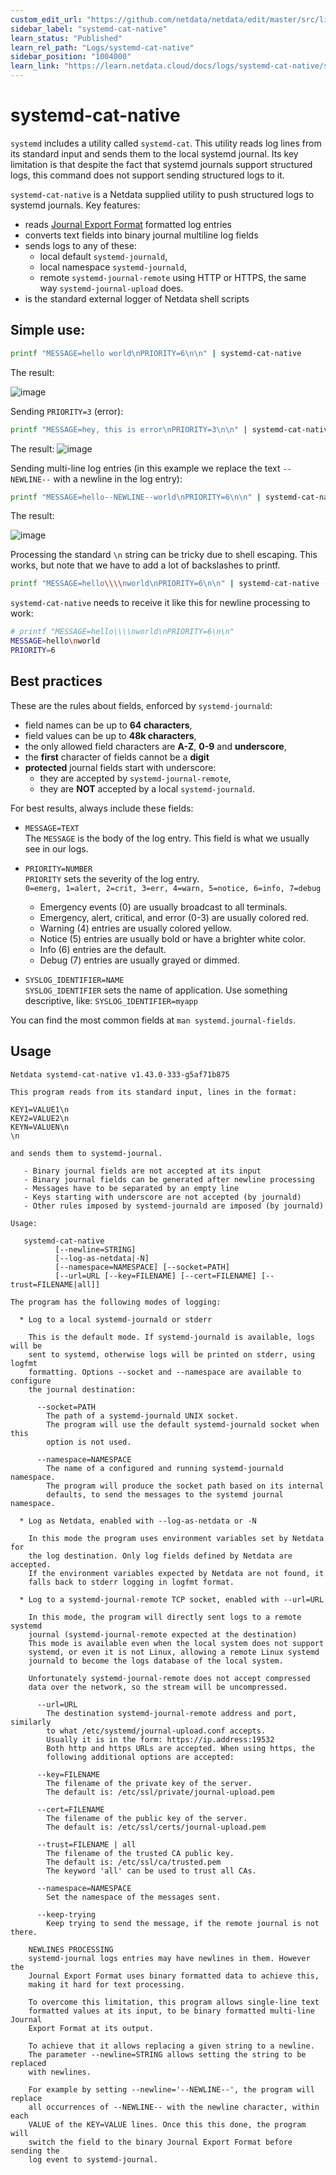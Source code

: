 ```yaml
---
custom_edit_url: "https://github.com/netdata/netdata/edit/master/src/libnetdata/log/systemd-cat-native.md"
sidebar_label: "systemd-cat-native"
learn_status: "Published"
learn_rel_path: "Logs/systemd-cat-native"
sidebar_position: "1004000"
learn_link: "https://learn.netdata.cloud/docs/logs/systemd-cat-native/systemd-cat-native"
---
```


# systemd-cat-native

`systemd` includes a utility called `systemd-cat`. This utility reads log lines from its standard input and sends them
to the local systemd journal. Its key limitation is that despite the fact that systemd journals support structured logs,
this command does not support sending structured logs to it.

`systemd-cat-native` is a Netdata supplied utility to push structured logs to systemd journals. Key features:

- reads [Journal Export Format](https://systemd.io/JOURNAL_EXPORT_FORMATS/) formatted log entries
- converts text fields into binary journal multiline log fields
- sends logs to any of these:
  - local default `systemd-journald`,
  - local namespace `systemd-journald`,
  - remote `systemd-journal-remote` using HTTP or HTTPS, the same way `systemd-journal-upload` does.
- is the standard external logger of Netdata shell scripts

## Simple use:

```bash
printf "MESSAGE=hello world\nPRIORITY=6\n\n" | systemd-cat-native
```

The result:

![image](https://github.com/netdata/netdata/assets/2662304/689d5e03-97ee-40a8-a690-82b7710cef7c)


Sending `PRIORITY=3` (error):

```bash
printf "MESSAGE=hey, this is error\nPRIORITY=3\n\n" | systemd-cat-native
```

The result:
![image](https://github.com/netdata/netdata/assets/2662304/faf3eaa5-ac56-415b-9de8-16e6ceed9280)

Sending multi-line log entries (in this example we replace the text `--NEWLINE--` with a newline in the log entry):

```bash
printf "MESSAGE=hello--NEWLINE--world\nPRIORITY=6\n\n" | systemd-cat-native --newline='--NEWLINE--'
```

The result:

![image](https://github.com/netdata/netdata/assets/2662304/d6037b4a-87da-4693-ae67-e07df0decdd9)


Processing the standard `\n` string can be tricky due to shell escaping. This works, but note that
we have to add a lot of backslashes to printf.

```bash
printf "MESSAGE=hello\\\\nworld\nPRIORITY=6\n\n" | systemd-cat-native --newline='\n'
```

`systemd-cat-native` needs to receive it like this for newline processing to work:

```bash
# printf "MESSAGE=hello\\\\nworld\nPRIORITY=6\n\n"
MESSAGE=hello\nworld
PRIORITY=6

```

## Best practices

These are the rules about fields, enforced by `systemd-journald`:

- field names can be up to **64 characters**,
- field values can be up to **48k characters**,
- the only allowed field characters are **A-Z**, **0-9** and **underscore**,
- the **first** character of fields cannot be a **digit**
- **protected** journal fields start with underscore:
  * they are accepted by `systemd-journal-remote`,
  * they are **NOT** accepted by a local `systemd-journald`.

For best results, always include these fields:

- `MESSAGE=TEXT`<br/>
  The `MESSAGE` is the body of the log entry.
  This field is what we usually see in our logs.

- `PRIORITY=NUMBER`<br/>
  `PRIORITY` sets the severity of the log entry.<br/>
  `0=emerg, 1=alert, 2=crit, 3=err, 4=warn, 5=notice, 6=info, 7=debug`
  - Emergency events (0) are usually broadcast to all terminals.
  - Emergency, alert, critical, and error (0-3) are usually colored red.
  - Warning (4) entries are usually colored yellow.
  - Notice (5) entries are usually bold or have a brighter white color.
  - Info (6) entries are the default.
  - Debug (7) entries are usually grayed or dimmed.

- `SYSLOG_IDENTIFIER=NAME`<br/>
  `SYSLOG_IDENTIFIER` sets the name of application.
  Use something descriptive, like: `SYSLOG_IDENTIFIER=myapp`

You can find the most common fields at `man systemd.journal-fields`.


## Usage

```
Netdata systemd-cat-native v1.43.0-333-g5af71b875

This program reads from its standard input, lines in the format:

KEY1=VALUE1\n
KEY2=VALUE2\n
KEYN=VALUEN\n
\n

and sends them to systemd-journal.

   - Binary journal fields are not accepted at its input
   - Binary journal fields can be generated after newline processing
   - Messages have to be separated by an empty line
   - Keys starting with underscore are not accepted (by journald)
   - Other rules imposed by systemd-journald are imposed (by journald)

Usage:

   systemd-cat-native
          [--newline=STRING]
          [--log-as-netdata|-N]
          [--namespace=NAMESPACE] [--socket=PATH]
          [--url=URL [--key=FILENAME] [--cert=FILENAME] [--trust=FILENAME|all]]

The program has the following modes of logging:

  * Log to a local systemd-journald or stderr

    This is the default mode. If systemd-journald is available, logs will be
    sent to systemd, otherwise logs will be printed on stderr, using logfmt
    formatting. Options --socket and --namespace are available to configure
    the journal destination:

      --socket=PATH
        The path of a systemd-journald UNIX socket.
        The program will use the default systemd-journald socket when this
        option is not used.

      --namespace=NAMESPACE
        The name of a configured and running systemd-journald namespace.
        The program will produce the socket path based on its internal
        defaults, to send the messages to the systemd journal namespace.

  * Log as Netdata, enabled with --log-as-netdata or -N

    In this mode the program uses environment variables set by Netdata for
    the log destination. Only log fields defined by Netdata are accepted.
    If the environment variables expected by Netdata are not found, it
    falls back to stderr logging in logfmt format.

  * Log to a systemd-journal-remote TCP socket, enabled with --url=URL

    In this mode, the program will directly sent logs to a remote systemd
    journal (systemd-journal-remote expected at the destination)
    This mode is available even when the local system does not support
    systemd, or even it is not Linux, allowing a remote Linux systemd
    journald to become the logs database of the local system.

    Unfortunately systemd-journal-remote does not accept compressed
    data over the network, so the stream will be uncompressed.

      --url=URL
        The destination systemd-journal-remote address and port, similarly
        to what /etc/systemd/journal-upload.conf accepts.
        Usually it is in the form: https://ip.address:19532
        Both http and https URLs are accepted. When using https, the
        following additional options are accepted:

      --key=FILENAME
        The filename of the private key of the server.
        The default is: /etc/ssl/private/journal-upload.pem

      --cert=FILENAME
        The filename of the public key of the server.
        The default is: /etc/ssl/certs/journal-upload.pem

      --trust=FILENAME | all
        The filename of the trusted CA public key.
        The default is: /etc/ssl/ca/trusted.pem
        The keyword 'all' can be used to trust all CAs.

      --namespace=NAMESPACE
        Set the namespace of the messages sent.

      --keep-trying
        Keep trying to send the message, if the remote journal is not there.

    NEWLINES PROCESSING
    systemd-journal logs entries may have newlines in them. However the
    Journal Export Format uses binary formatted data to achieve this,
    making it hard for text processing.

    To overcome this limitation, this program allows single-line text
    formatted values at its input, to be binary formatted multi-line Journal
    Export Format at its output.

    To achieve that it allows replacing a given string to a newline.
    The parameter --newline=STRING allows setting the string to be replaced
    with newlines.

    For example by setting --newline='--NEWLINE--', the program will replace
    all occurrences of --NEWLINE-- with the newline character, within each
    VALUE of the KEY=VALUE lines. Once this this done, the program will
    switch the field to the binary Journal Export Format before sending the
    log event to systemd-journal.

```
